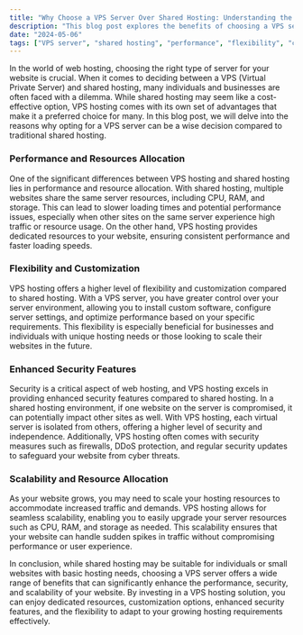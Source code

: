 ```yaml
---
title: "Why Choose a VPS Server Over Shared Hosting: Understanding the Key Differences"
description: "This blog post explores the benefits of choosing a VPS server over traditional shared hosting, focusing on factors such as performance, flexibility, customization, security, and scalability."
date: "2024-05-06"
tags: ["VPS server", "shared hosting", "performance", "flexibility", "customization", "security", "scalability"]
---
```


In the world of web hosting, choosing the right type of server for your website is crucial. When it comes to deciding between a VPS (Virtual Private Server) and shared hosting, many individuals and businesses are often faced with a dilemma. While shared hosting may seem like a cost-effective option, VPS hosting comes with its own set of advantages that make it a preferred choice for many. In this blog post, we will delve into the reasons why opting for a VPS server can be a wise decision compared to traditional shared hosting.

### Performance and Resources Allocation

One of the significant differences between VPS hosting and shared hosting lies in performance and resource allocation. With shared hosting, multiple websites share the same server resources, including CPU, RAM, and storage. This can lead to slower loading times and potential performance issues, especially when other sites on the same server experience high traffic or resource usage. On the other hand, VPS hosting provides dedicated resources to your website, ensuring consistent performance and faster loading speeds.

### Flexibility and Customization

VPS hosting offers a higher level of flexibility and customization compared to shared hosting. With a VPS server, you have greater control over your server environment, allowing you to install custom software, configure server settings, and optimize performance based on your specific requirements. This flexibility is especially beneficial for businesses and individuals with unique hosting needs or those looking to scale their websites in the future.

### Enhanced Security Features

Security is a critical aspect of web hosting, and VPS hosting excels in providing enhanced security features compared to shared hosting. In a shared hosting environment, if one website on the server is compromised, it can potentially impact other sites as well. With VPS hosting, each virtual server is isolated from others, offering a higher level of security and independence. Additionally, VPS hosting often comes with security measures such as firewalls, DDoS protection, and regular security updates to safeguard your website from cyber threats.

### Scalability and Resource Allocation

As your website grows, you may need to scale your hosting resources to accommodate increased traffic and demands. VPS hosting allows for seamless scalability, enabling you to easily upgrade your server resources such as CPU, RAM, and storage as needed. This scalability ensures that your website can handle sudden spikes in traffic without compromising performance or user experience.

In conclusion, while shared hosting may be suitable for individuals or small websites with basic hosting needs, choosing a VPS server offers a wide range of benefits that can significantly enhance the performance, security, and scalability of your website. By investing in a VPS hosting solution, you can enjoy dedicated resources, customization options, enhanced security features, and the flexibility to adapt to your growing hosting requirements effectively.